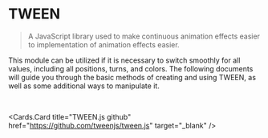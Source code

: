 
# TWEEN

> A JavaScript library used to make continuous animation effects easier to implementation of animation effects easier.

This module can be utilized if it is necessary to switch smoothly for all values, including all positions, turns, and colors. The following documents will guide you through the basic methods of creating and using TWEEN, as well as some additional ways to manipulate it.

<br />

<Cards.Card
  title="TWEEN.js github"
  href="https://github.com/tweenjs/tween.js"
  target="_blank"
/>
